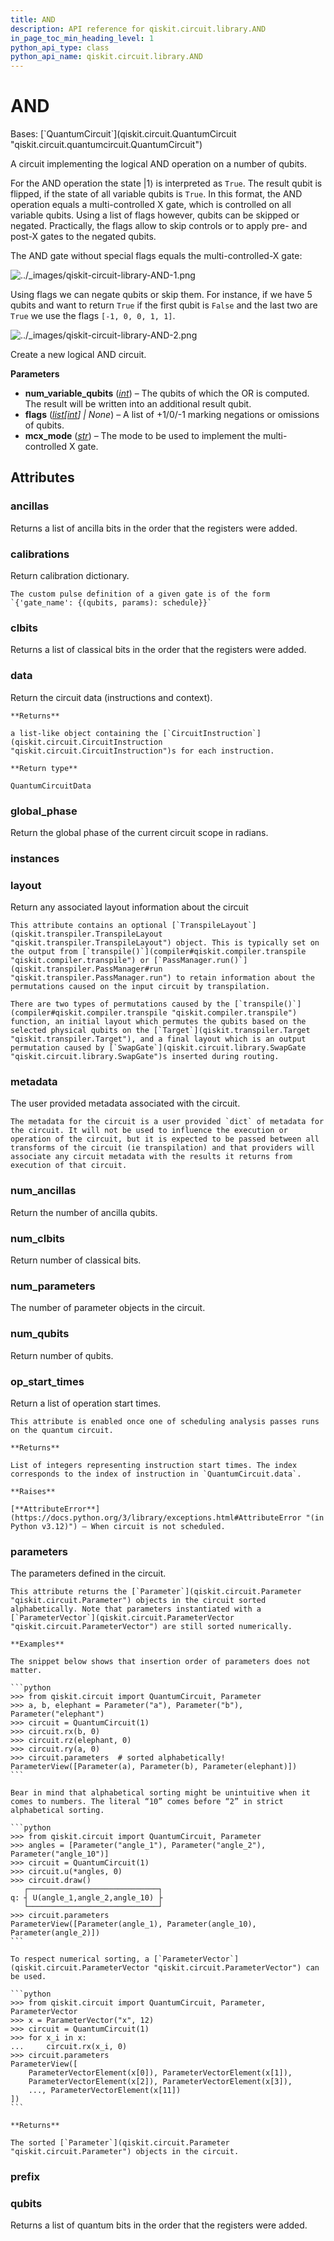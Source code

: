 ```yaml
---
title: AND
description: API reference for qiskit.circuit.library.AND
in_page_toc_min_heading_level: 1
python_api_type: class
python_api_name: qiskit.circuit.library.AND
---
```


# AND

<Class id="qiskit.circuit.library.AND" isDedicatedPage={true} github="https://github.com/Qiskit/qiskit/tree/stable/1.0/qiskit/circuit/library/boolean_logic/quantum_and.py#L21-L97" signature="qiskit.circuit.library.AND(num_variable_qubits, flags=None, mcx_mode='noancilla')">
  Bases: [`QuantumCircuit`](qiskit.circuit.QuantumCircuit "qiskit.circuit.quantumcircuit.QuantumCircuit")

  A circuit implementing the logical AND operation on a number of qubits.

  For the AND operation the state $|1\rangle$ is interpreted as `True`. The result qubit is flipped, if the state of all variable qubits is `True`. In this format, the AND operation equals a multi-controlled X gate, which is controlled on all variable qubits. Using a list of flags however, qubits can be skipped or negated. Practically, the flags allow to skip controls or to apply pre- and post-X gates to the negated qubits.

  The AND gate without special flags equals the multi-controlled-X gate:

  ![../\_images/qiskit-circuit-library-AND-1.png](/images/api/qiskit/qiskit-circuit-library-AND-1.png)

  Using flags we can negate qubits or skip them. For instance, if we have 5 qubits and want to return `True` if the first qubit is `False` and the last two are `True` we use the flags `[-1, 0, 0, 1, 1]`.

  ![../\_images/qiskit-circuit-library-AND-2.png](/images/api/qiskit/qiskit-circuit-library-AND-2.png)

  Create a new logical AND circuit.

  **Parameters**

  *   **num\_variable\_qubits** ([*int*](https://docs.python.org/3/library/functions.html#int "(in Python v3.12)")) – The qubits of which the OR is computed. The result will be written into an additional result qubit.
  *   **flags** ([*list*](https://docs.python.org/3/library/stdtypes.html#list "(in Python v3.12)")*\[*[*int*](https://docs.python.org/3/library/functions.html#int "(in Python v3.12)")*] | None*) – A list of +1/0/-1 marking negations or omissions of qubits.
  *   **mcx\_mode** ([*str*](https://docs.python.org/3/library/stdtypes.html#str "(in Python v3.12)")) – The mode to be used to implement the multi-controlled X gate.

  ## Attributes

  ### ancillas

  <Attribute id="qiskit.circuit.library.AND.ancillas" name="ancillas">
    Returns a list of ancilla bits in the order that the registers were added.
  </Attribute>

  ### calibrations

  <Attribute id="qiskit.circuit.library.AND.calibrations" name="calibrations">
    Return calibration dictionary.

    The custom pulse definition of a given gate is of the form `{'gate_name': {(qubits, params): schedule}}`
  </Attribute>

  ### clbits

  <Attribute id="qiskit.circuit.library.AND.clbits" name="clbits">
    Returns a list of classical bits in the order that the registers were added.
  </Attribute>

  ### data

  <Attribute id="qiskit.circuit.library.AND.data" name="data">
    Return the circuit data (instructions and context).

    **Returns**

    a list-like object containing the [`CircuitInstruction`](qiskit.circuit.CircuitInstruction "qiskit.circuit.CircuitInstruction")s for each instruction.

    **Return type**

    QuantumCircuitData
  </Attribute>

  ### global\_phase

  <Attribute id="qiskit.circuit.library.AND.global_phase" name="global_phase">
    Return the global phase of the current circuit scope in radians.
  </Attribute>

  ### instances

  <Attribute id="qiskit.circuit.library.AND.instances" name="instances" attributeValue="= 161" />

  ### layout

  <Attribute id="qiskit.circuit.library.AND.layout" name="layout">
    Return any associated layout information about the circuit

    This attribute contains an optional [`TranspileLayout`](qiskit.transpiler.TranspileLayout "qiskit.transpiler.TranspileLayout") object. This is typically set on the output from [`transpile()`](compiler#qiskit.compiler.transpile "qiskit.compiler.transpile") or [`PassManager.run()`](qiskit.transpiler.PassManager#run "qiskit.transpiler.PassManager.run") to retain information about the permutations caused on the input circuit by transpilation.

    There are two types of permutations caused by the [`transpile()`](compiler#qiskit.compiler.transpile "qiskit.compiler.transpile") function, an initial layout which permutes the qubits based on the selected physical qubits on the [`Target`](qiskit.transpiler.Target "qiskit.transpiler.Target"), and a final layout which is an output permutation caused by [`SwapGate`](qiskit.circuit.library.SwapGate "qiskit.circuit.library.SwapGate")s inserted during routing.
  </Attribute>

  ### metadata

  <Attribute id="qiskit.circuit.library.AND.metadata" name="metadata">
    The user provided metadata associated with the circuit.

    The metadata for the circuit is a user provided `dict` of metadata for the circuit. It will not be used to influence the execution or operation of the circuit, but it is expected to be passed between all transforms of the circuit (ie transpilation) and that providers will associate any circuit metadata with the results it returns from execution of that circuit.
  </Attribute>

  ### num\_ancillas

  <Attribute id="qiskit.circuit.library.AND.num_ancillas" name="num_ancillas">
    Return the number of ancilla qubits.
  </Attribute>

  ### num\_clbits

  <Attribute id="qiskit.circuit.library.AND.num_clbits" name="num_clbits">
    Return number of classical bits.
  </Attribute>

  ### num\_parameters

  <Attribute id="qiskit.circuit.library.AND.num_parameters" name="num_parameters">
    The number of parameter objects in the circuit.
  </Attribute>

  ### num\_qubits

  <Attribute id="qiskit.circuit.library.AND.num_qubits" name="num_qubits">
    Return number of qubits.
  </Attribute>

  ### op\_start\_times

  <Attribute id="qiskit.circuit.library.AND.op_start_times" name="op_start_times">
    Return a list of operation start times.

    This attribute is enabled once one of scheduling analysis passes runs on the quantum circuit.

    **Returns**

    List of integers representing instruction start times. The index corresponds to the index of instruction in `QuantumCircuit.data`.

    **Raises**

    [**AttributeError**](https://docs.python.org/3/library/exceptions.html#AttributeError "(in Python v3.12)") – When circuit is not scheduled.
  </Attribute>

  ### parameters

  <Attribute id="qiskit.circuit.library.AND.parameters" name="parameters">
    The parameters defined in the circuit.

    This attribute returns the [`Parameter`](qiskit.circuit.Parameter "qiskit.circuit.Parameter") objects in the circuit sorted alphabetically. Note that parameters instantiated with a [`ParameterVector`](qiskit.circuit.ParameterVector "qiskit.circuit.ParameterVector") are still sorted numerically.

    **Examples**

    The snippet below shows that insertion order of parameters does not matter.

    ```python
    >>> from qiskit.circuit import QuantumCircuit, Parameter
    >>> a, b, elephant = Parameter("a"), Parameter("b"), Parameter("elephant")
    >>> circuit = QuantumCircuit(1)
    >>> circuit.rx(b, 0)
    >>> circuit.rz(elephant, 0)
    >>> circuit.ry(a, 0)
    >>> circuit.parameters  # sorted alphabetically!
    ParameterView([Parameter(a), Parameter(b), Parameter(elephant)])
    ```

    Bear in mind that alphabetical sorting might be unintuitive when it comes to numbers. The literal “10” comes before “2” in strict alphabetical sorting.

    ```python
    >>> from qiskit.circuit import QuantumCircuit, Parameter
    >>> angles = [Parameter("angle_1"), Parameter("angle_2"), Parameter("angle_10")]
    >>> circuit = QuantumCircuit(1)
    >>> circuit.u(*angles, 0)
    >>> circuit.draw()
       ┌─────────────────────────────┐
    q: ┤ U(angle_1,angle_2,angle_10) ├
       └─────────────────────────────┘
    >>> circuit.parameters
    ParameterView([Parameter(angle_1), Parameter(angle_10), Parameter(angle_2)])
    ```

    To respect numerical sorting, a [`ParameterVector`](qiskit.circuit.ParameterVector "qiskit.circuit.ParameterVector") can be used.

    ```python
    >>> from qiskit.circuit import QuantumCircuit, Parameter, ParameterVector
    >>> x = ParameterVector("x", 12)
    >>> circuit = QuantumCircuit(1)
    >>> for x_i in x:
    ...     circuit.rx(x_i, 0)
    >>> circuit.parameters
    ParameterView([
        ParameterVectorElement(x[0]), ParameterVectorElement(x[1]),
        ParameterVectorElement(x[2]), ParameterVectorElement(x[3]),
        ..., ParameterVectorElement(x[11])
    ])
    ```

    **Returns**

    The sorted [`Parameter`](qiskit.circuit.Parameter "qiskit.circuit.Parameter") objects in the circuit.
  </Attribute>

  ### prefix

  <Attribute id="qiskit.circuit.library.AND.prefix" name="prefix" attributeValue="= 'circuit'" />

  ### qubits

  <Attribute id="qiskit.circuit.library.AND.qubits" name="qubits">
    Returns a list of quantum bits in the order that the registers were added.
  </Attribute>
</Class>

